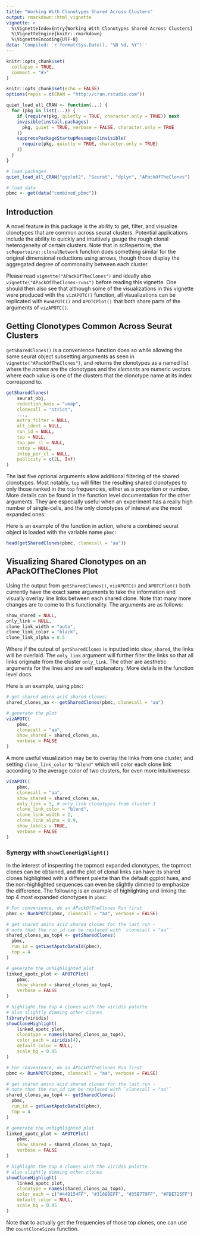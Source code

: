 ```yaml
---
title: "Working With Clonotypes Shared Across Clusters"
output: rmarkdown::html_vignette
vignette: >
  %\VignetteIndexEntry{Working With Clonotypes Shared Across Clusters}
  %\VignetteEngine{knitr::rmarkdown}
  %\VignetteEncoding{UTF-8}
data: 'Compiled: `r format(Sys.Date(), "%B %d, %Y")`'
---
```


```r
knitr::opts_chunk$set(
  collapse = TRUE,
  comment = "#>"
)

knitr::opts_chunk$set(echo = FALSE)
options(repos = c(CRAN = "http://cran.rstudio.com"))

quiet_load_all_CRAN <- function(...) {
  for (pkg in list(...)) {
    if (require(pkg, quietly = TRUE, character.only = TRUE)) next
    invisible(install.packages(
      pkg, quiet = TRUE, verbose = FALSE, character.only = TRUE
    ))
    suppressPackageStartupMessages(invisible(
      require(pkg, quietly = TRUE, character.only = TRUE)
    ))
  }
}

# load packages
quiet_load_all_CRAN("ggplot2", "Seurat", "dplyr", "APackOfTheClones")

# load data
pbmc <- get(data("combined_pbmc"))
```

## Introduction

A novel feature in this package is the ability to get, filter, and visualize clonotypes that are common across seurat clusters. Potential applications include the ability to quickly and intuitively gauge the rough clonal heterogeneity of certain clusters. Note that in scRepertoire, the `scRepertoire::clonalNetwork` function does something similar for the original dimensional reductions using arrows, though those display the aggregated degree of commonality between each cluster.

Please read `vignette("APackOfTheClones")` and ideally also `vignette("APackOfTheClones-runs")` before reading this vignette. One should then also see that although some of the visualizations in this vignette were produced with the `vizAPOTC()` function, all visualizations can be replicated with `RunAPOTC()` and `APOTCPlot()` that both share parts of the arguments of `vizAPOTC()`.

## Getting Clonotypes Common Across Seurat Clusters

`getSharedClones()` is a convenience function does so while allowing the same seurat object subsetting arguments as seen in `vignette("APackOfTheClones")`, and returns the clonotypes as a named list where the *names* are the clonotypes and the *elements* are numeric vectors where each value is one of the clusters that the clonotype name at its index correspond to.

```R
getSharedClones(
    seurat_obj,
    reduction_base = "umap",
    clonecall = "strict",
    ...,
    extra_filter = NULL,
    alt_ident = NULL,
    run_id = NULL,
    top = NULL,
    top_per_cl = NULL,
    intop = NULL,
    intop_per_cl = NULL,
    publicity = c(2L, Inf)
)
```

The last five optional arguments allow additional filtering of the shared clonotypes. Most notably, `top` will filter the resulting shared clonotypes to only those ranked in the `top` frequencies, either as a proportion or number. More details can be found in the function level documentation for the other arguments. They are especially useful when an experiment has a really high number of single-cells, and the only clonotypes of interest are the most expanded ones.

Here is an example of the function in action, where a combined seurat object is loaded with the variable name `pbmc`:

```r
head(getSharedClones(pbmc, clonecall = "aa"))
```

## Visualizing Shared Clonotypes on an APackOfTheClones Plot

Using the output from `getSharedClones()`, `vizAPOTC()` and `APOTCPlot()` both currently have the exact same arguments to take the information and visually overlay line links between each shared clone. Note that many more changes are to come to this functionality. The arguments are as follows:

```R
show_shared = NULL,
only_link = NULL,
clone_link_width = "auto",
clone_link_color = "black",
clone_link_alpha = 0.5
```

Where if the output of `getSharedClones` is inputted into `show_shared`, the links will be overlaid. The `only_link` argument will further filter the links so that all links originate from the cluster `only_link`. The other are aesthetic arguments for the lines and are self explanatory. More details in the function level docs.

Here is an example, using `pbmc`:

```r
# get shared amino acid shared clones:
shared_clones_aa <- getSharedClones(pbmc, clonecall = "aa")

# generate the plot
vizAPOTC(
    pbmc,
    clonecall = "aa",
    show_shared = shared_clones_aa,
    verbose = FALSE
)
```

A more useful visualization may be to overlay the links from one cluster, and setting `clone_link_color` to `"blend"` which will color each clone link according to the average color of two clusters, for even more intuitiveness:

```r
vizAPOTC(
    pbmc,
    clonecall = "aa",
    show_shared = shared_clones_aa,
    only_link = 3, # only link clonotypes from cluster 3
    clone_link_color = "blend",
    clone_link_width = 2,
    clone_link_alpha = 0.9,
    show_labels = TRUE,
    verbose = FALSE
)
```

### Synergy with `showCloneHighlight()`

In the interest of inspecting the topmost expanded clonotypes, the topmost clones can be obtained, and the plot of clonal links can have its shared clones highlighted with a different palette than the default ggplot hues, and the non-highlighted sequences can even be slightly dimmed to emphasize the difference. The following is an example of highlighting and linking the top 4 most expanded clonotypes in `pbmc`:

```R
# For convenience, do an APackOfTheClones Run first
pbmc <- RunAPOTC(pbmc, clonecall = "aa", verbose = FALSE)

# get shared amino acid shared clones for the last run -
# note that the run_id can be replaced with `clonecall = "aa"`
shared_clones_aa_top4 <- getSharedClones(
  pbmc,
  run_id = getLastApotcDataId(pbmc),
  top = 4
)

# generate the unhighlighted plot
linked_apotc_plot <- APOTCPlot(
    pbmc,
    show_shared = shared_clones_aa_top4,
    verbose = FALSE
)

# highlight the top 4 clones with the viridis palette
# also slightly dimming other clones
library(viridis)
showCloneHighlight(
    linked_apotc_plot,
    clonotype = names(shared_clones_aa_top4),
    color_each = viridis(4),
    default_color = NULL,
    scale_bg = 0.95
)
```

```r
# For convenience, do an APackOfTheClones Run first
pbmc <- RunAPOTC(pbmc, clonecall = "aa", verbose = FALSE)

# get shared amino acid shared clones for the last run -
# note that the run_id can be replaced with `clonecall = "aa"`
shared_clones_aa_top4 <- getSharedClones(
  pbmc,
  run_id = getLastApotcDataId(pbmc),
  top = 4
)

# generate the unhighlighted plot
linked_apotc_plot <- APOTCPlot(
    pbmc,
    show_shared = shared_clones_aa_top4,
    verbose = FALSE
)

# highlight the top 4 clones with the viridis palette
# also slightly dimming other clones
showCloneHighlight(
    linked_apotc_plot,
    clonotype = names(shared_clones_aa_top4),
    color_each = c("#440154FF", "#31688EFF", "#35B779FF", "#FDE725FF"),
    default_color = NULL,
    scale_bg = 0.95
)
```

Note that to actually get the frequencies of those top clones, one can use the `countCloneSizes` function.

